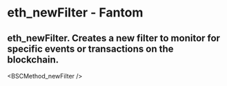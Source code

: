 # eth_newFilter - Fantom

## eth_newFilter. Creates a new filter to monitor for specific events or transactions on the blockchain.


<BSCMethod_newFilter />
